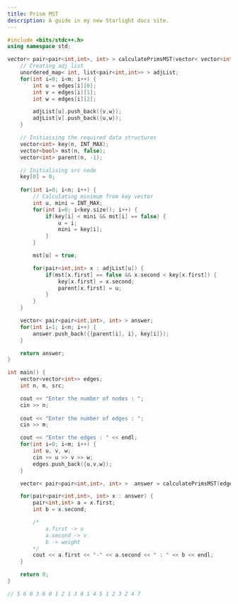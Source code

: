 ```yaml
---
title: Prism MST
description: A guide in my new Starlight docs site.
---
```


```c++
#include <bits/stdc++.h>
using namespace std;

vector< pair<pair<int,int>, int> > calculatePrimsMST(vector< vector<int> > &edges, int n, int m) {
    // Creating adj list
    unordered_map< int, list<pair<int,int>> > adjList;
    for(int i=0; i<m; i++) {
        int u = edges[i][0];
        int v = edges[i][1];
        int w = edges[i][2];

        adjList[u].push_back({v,w});
        adjList[v].push_back({u,w});
    }

    // Initiaising the required data structures
    vector<int> key(n, INT_MAX);
    vector<bool> mst(n, false);
    vector<int> parent(n, -1);

    // Initialising src node
    key[0] = 0;
    
    for(int i=0; i<n; i++) {
        // Calculating minimum from key vector
        int u, mini = INT_MAX;
        for(int i=0; i<key.size(); i++) {
            if(key[i] < mini && mst[i] == false) {
                u = i;
                mini = key[i];
            }
        }

        mst[u] = true;

        for(pair<int,int> x : adjList[u]) {
            if(mst[x.first] == false && x.second < key[x.first]) {
                key[x.first] = x.second;
                parent[x.first] = u;
            }
        }
    }

    vector< pair<pair<int,int>, int> > answer;
    for(int i=1; i<n; i++) {
        answer.push_back({{parent[i], i}, key[i]});
    }

    return answer;
}

int main() {
    vector<vector<int>> edges;
    int n, m, src;

    cout << "Enter the number of nodes : ";
    cin >> n;
    
    cout << "Enter the number of edges : ";
    cin >> m;

    cout << "Enter the edges : " << endl;
    for(int i=0; i<m; i++) {
        int u, v, w;
        cin >> u >> v >> w;
        edges.push_back({u,v,w});
    }

    vector< pair<pair<int,int>, int> >  answer = calculatePrimsMST(edges, n, m);

    for(pair<pair<int,int>, int> x : answer) {
        pair<int,int> a = x.first;
        int b = x.second;

        /*
            a.first -> u
            a.second -> v
            b -> weight
        */
        cout << a.first << "-" << a.second << " : " << b << endl;
    }

    return 0;
}

// 5 6 0 3 6 0 1 2 1 3 8 1 4 5 1 2 3 2 4 7
```
